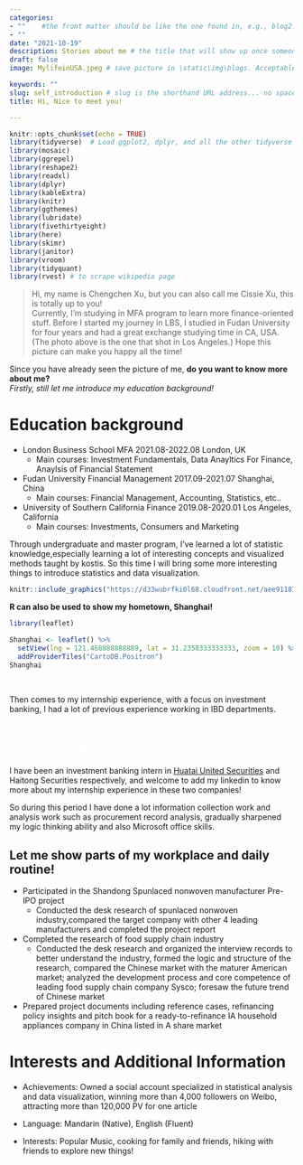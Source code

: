 ```yaml
---
categories:  
- ""    #the front matter should be like the one found in, e.g., blog2.md. It cannot be like the normal Rmd we used
- ""
date: "2021-10-19"
description: Stories about me # the title that will show up once someone gets to this page
draft: false
image: MylifeinUSA.jpeg # save picture in \static\img\blogs. Acceptable formats= jpg, jpeg, or png . Your iPhone pics wont work

keywords: ""
slug: self_introduction # slug is the shorthand URL address... no spaces plz
title: Hi, Nice to meet you!

---
```


```r
knitr::opts_chunk$set(echo = TRUE)
library(tidyverse)  # Load ggplot2, dplyr, and all the other tidyverse packages
library(mosaic)
library(ggrepel)
library(reshape2)
library(readxl)
library(dplyr)
library(kableExtra)
library(knitr)
library(ggthemes)
library(lubridate)
library(fivethirtyeight)
library(here)
library(skimr)
library(janitor)
library(vroom)
library(tidyquant)
library(rvest) # to scrape wikipedia page
```

> Hi, my name is Chengchen Xu, but you can also call me Cissie Xu, this is totally up to you! \n\
Currently, I'm studying in MFA program to learn more finance-oriented stuff. Before I started my journey in LBS, I studied in Fudan University for four years and had a great exchange studying time in CA, USA. (The photo above is the one that shot in Los Angeles.) Hope this picture can make you happy all the time!


Since you have already seen the picture of me, **do you want to know more about me?**\n\
*Firstly, still let me introduce my education background!*

# **<span style="color:light grey;">Education background</span>**
-   London Business School              MFA                     2021.08-2022.08   London, UK
    -  Main courses: Investment Fundamentals, Data Anayltics For Finance, Anaylsis of Financial Statement
-   Fudan University                    Financial Management    2017.09-2021.07   Shanghai, China
    -  Main courses: Financial Management, Accounting, Statistics, etc..

-   University of Southern California   Finance                 2019.08-2020.01         Los Angeles, California
    -  Main courses: Investments, Consumers and Marketing
    
Through undergraduate and master program, I've learned a lot of statistic knowledge,especially learning a lot of interesting concepts and visualized methods taught by kostis.
So this time I will bring some more interesting things to introduce statistics and data visualization.

```r
knitr::include_graphics("https://d33wubrfki0l68.cloudfront.net/aee91187a9c6811a802ddc524c3271302893a149/a7003/images/bandthree2.png")
```

**R can also be used to show my hometown, Shanghai! **


```r
library(leaflet)

Shanghai <- leaflet() %>% 
  setView(lng = 121.468888888889, lat = 31.2358333333333, zoom = 10) %>% 
  addProviderTiles("CartoDB.Positron") 
Shanghai
```


\n\



Then comes to my internship experience, with a focus on investment banking, I had a lot of previous experience working in IBD departments.


# **<span style="color:white;">Internship Experience</span>**

I have been an investment banking intern in [Huatai United Securities](/Users/xuchengchen/Desktop/huatai_united.jpg) and Haitong Securities respectively, and welcome to add my linkedin to know more about my internship experience in these two companies!


So during this period I have done a lot information collection work and analysis work such as procurement record analysis, gradually sharpened my logic thinking ability and also Microsoft office skills.


## **Let me show parts of my workplace and daily routine!** 


-  Participated in the Shandong Spunlaced nonwoven manufacturer Pre-IPO project 
    -  Conducted the desk research of spunlaced nonwoven industry,compared the target company with other 4 leading manufacturers and completed the project report
    
-  Completed the research of food supply chain industry
    -  Conducted the desk research and organized the interview records to better understand the industry, formed the logic and structure of the research, compared the Chinese market with the maturer American market; analyzed the development process and core competence of leading food supply chain company Sysco; foresaw the future trend of Chinese market

-  Prepared project documents including reference cases, refinancing policy insights and pitch book for a ready-to-refinance IA household appliances company in China listed in A share market 


# **<span style="color:light yellow;">Interests and Additional Information </span>**

- Achievements: Owned a social account specialized in statistical analysis and data visualization, winning more than 4,000 followers on Weibo, attracting more than 120,000 PV for one article 

- Language:  Mandarin (Native), English (Fluent) 

- Interests: Popular Music, cooking for family and friends, hiking with friends to explore new things!



